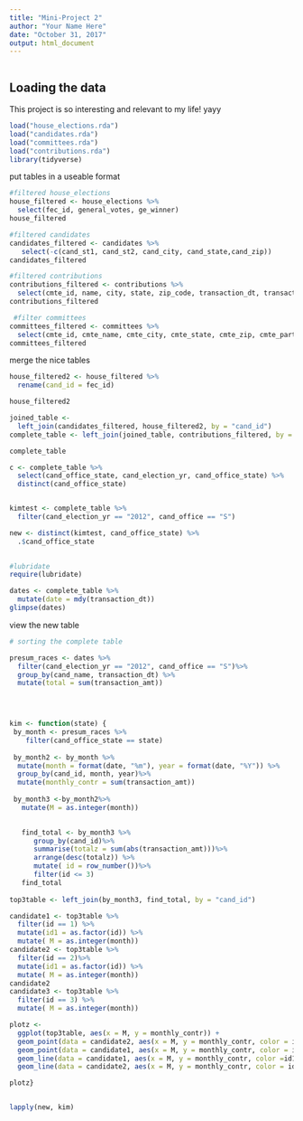 ```yaml
---
title: "Mini-Project 2"
author: "Your Name Here"
date: "October 31, 2017"
output: html_document
---
```


```r
```


## Loading the data

This project is so interesting and relevant to my life! yayy 

```r

load("house_elections.rda")
load("candidates.rda")
load("committees.rda")
load("contributions.rda")
library(tidyverse)

```


put tables in a useable format
```r

#filtered house_elections
house_filtered <- house_elections %>%
  select(fec_id, general_votes, ge_winner)
house_filtered

#filtered candidates
candidates_filtered <- candidates %>% 
   select(-c(cand_st1, cand_st2, cand_city, cand_state,cand_zip))
candidates_filtered

#filtered contributions
contributions_filtered <- contributions %>% 
  select(cmte_id, name, city, state, zip_code, transaction_dt, transaction_amt, cand_id, other_id)
contributions_filtered

 #filter committees 
committees_filtered <- committees %>% 
  select(cmte_id, cmte_name, cmte_city, cmte_state, cmte_zip, cmte_party_affiliation, cand_id)
committees_filtered
```

merge the nice tables
```r

house_filtered2 <- house_filtered %>%
  rename(cand_id = fec_id)

house_filtered2

joined_table <- 
  left_join(candidates_filtered, house_filtered2, by = "cand_id")
complete_table <- left_join(joined_table, contributions_filtered, by = "cand_id")

complete_table
```
```r
c <- complete_table %>%
  select(cand_office_state, cand_election_yr, cand_office_state) %>%
  distinct(cand_office_state)


kimtest <- complete_table %>%
  filter(cand_election_yr == "2012", cand_office == "S") 

new <- distinct(kimtest, cand_office_state) %>%
  .$cand_office_state
  


```
```r
#lubridate
require(lubridate)

dates <- complete_table %>% 
  mutate(date = mdy(transaction_dt))
glimpse(dates)
```

view the new table
```r
# sorting the complete table

presum_races <- dates %>%
  filter(cand_election_yr == "2012", cand_office == "S")%>%  
  group_by(cand_name, transaction_dt) %>%
  mutate(total = sum(transaction_amt))


  
```


```r

kim <- function(state) {
 by_month <- presum_races %>%
    filter(cand_office_state == state) 
  
 by_month2 <- by_month %>% 
  mutate(month = format(date, "%m"), year = format(date, "%Y")) %>%
  group_by(cand_id, month, year)%>%
  mutate(monthly_contr = sum(transaction_amt))
 
 by_month3 <-by_month2%>%
   mutate(M = as.integer(month))

 
   find_total <- by_month3 %>% 
      group_by(cand_id)%>%
      summarise(totalz = sum(abs(transaction_amt)))%>%
      arrange(desc(totalz)) %>%
      mutate( id = row_number())%>% 
      filter(id <= 3)
   find_total
   
top3table <- left_join(by_month3, find_total, by = "cand_id")

candidate1 <- top3table %>% 
  filter(id == 1) %>%
  mutate(id1 = as.factor(id)) %>%
  mutate( M = as.integer(month))
candidate2 <- top3table %>%
  filter(id == 2)%>%
  mutate(id1 = as.factor(id)) %>%
  mutate( M = as.integer(month))
candidate2
candidate3 <- top3table %>% 
  filter(id == 3) %>%
  mutate( M = as.integer(month))

plotz <- 
  ggplot(top3table, aes(x = M, y = monthly_contr)) +  
  geom_point(data = candidate2, aes(x = M, y = monthly_contr, color = id1)) + 
  geom_point(data = candidate1, aes(x = M, y = monthly_contr, color = id1)) +
  geom_line(data = candidate1, aes(x = M, y = monthly_contr, color =id1)) +
  geom_line(data = candidate2, aes(x = M, y = monthly_contr, color = id1)) + ggtitle(state)

plotz}


lapply(new, kim)
```